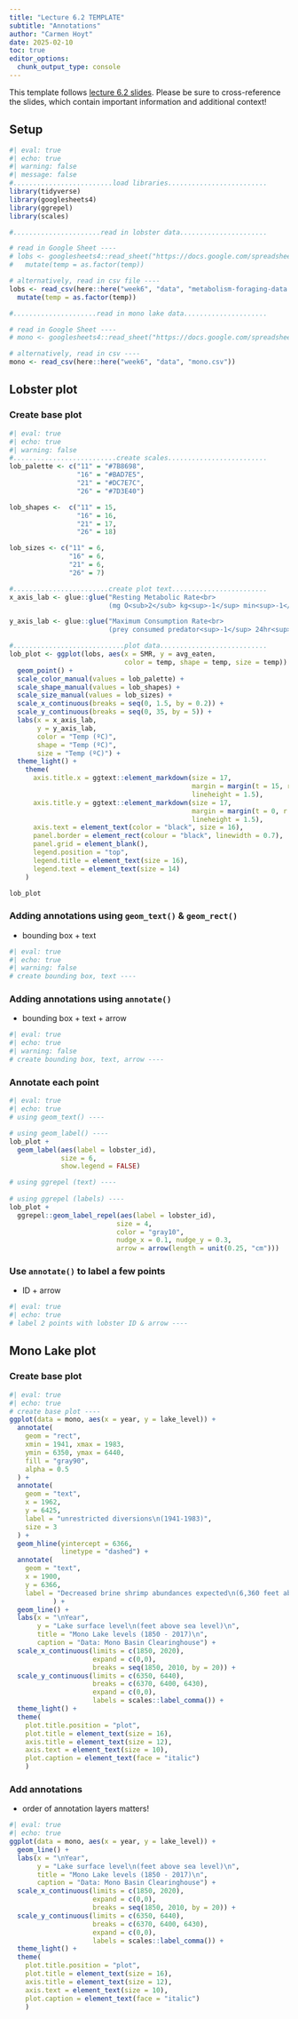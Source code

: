 ```yaml
---
title: "Lecture 6.2 TEMPLATE"
subtitle: "Annotations"
author: "Carmen Hoyt"
date: 2025-02-10
toc: true
editor_options: 
  chunk_output_type: console
---
```


::: {.callout-note}
This template follows [lecture 6.2 slides](https://eds-240-data-viz.github.io/course-materials/lecture-slides/lecture6.2-annotations-slides.html#/title-slide){target="_blank"}. Please be sure to cross-reference the slides, which contain important information and additional context!
:::

## Setup

```r
#| eval: true
#| echo: true
#| warning: false
#| message: false
#.........................load libraries.........................
library(tidyverse)
library(googlesheets4)
library(ggrepel)
library(scales)

#......................read in lobster data......................

# read in Google Sheet ----
# lobs <- googlesheets4::read_sheet("https://docs.google.com/spreadsheets/d/1DkDVcl_9rlaqznHfa_v1V1jtZqcuL75Q6wvAHpnCHuk/edit#gid=2143433533") |>
#   mutate(temp = as.factor(temp))

# alternatively, read in csv file ----
lobs <- read_csv(here::here("week6", "data", "metabolism-foraging-data.csv")) |>
  mutate(temp = as.factor(temp))

#.....................read in mono lake data.....................

# read in Google Sheet ----
# mono <- googlesheets4::read_sheet("https://docs.google.com/spreadsheets/d/1o0-89RFp2rI2y8hMQWy-kquf_VIzidmhmVDXQ02JjCA/edit#gid=164128885")

# alternatively, read in csv ----
mono <- read_csv(here::here("week6", "data", "mono.csv"))
```

## Lobster plot

### Create base plot

```r
#| eval: true
#| echo: true
#| warning: false
#..........................create scales.........................
lob_palette <- c("11" = "#7B8698",
                 "16" = "#BAD7E5",
                 "21" = "#DC7E7C",
                 "26" = "#7D3E40")

lob_shapes <-  c("11" = 15,
                 "16" = 16,
                 "21" = 17,
                 "26" = 18)

lob_sizes <- c("11" = 6,
               "16" = 6,
               "21" = 6,
               "26" = 7)

#........................create plot text........................
x_axis_lab <- glue::glue("Resting Metabolic Rate<br>
                         (mg O<sub>2</sub> kg<sup>-1</sup> min<sup>-1</sup>)")

y_axis_lab <- glue::glue("Maximum Consumption Rate<br>
                         (prey consumed predator<sup>-1</sup> 24hr<sup>-1</sup>)")

#............................plot data...........................
lob_plot <- ggplot(lobs, aes(x = SMR, y = avg_eaten,
                             color = temp, shape = temp, size = temp)) +
  geom_point() +
  scale_color_manual(values = lob_palette) +
  scale_shape_manual(values = lob_shapes) +
  scale_size_manual(values = lob_sizes) +
  scale_x_continuous(breaks = seq(0, 1.5, by = 0.2)) +
  scale_y_continuous(breaks = seq(0, 35, by = 5)) +
  labs(x = x_axis_lab,
       y = y_axis_lab,
       color = "Temp (ºC)",
       shape = "Temp (ºC)",
       size = "Temp (ºC)") +
  theme_light() +
    theme(
      axis.title.x = ggtext::element_markdown(size = 17,
                                              margin = margin(t = 15, r = 0, b = 0, l = 0),
                                              lineheight = 1.5),
      axis.title.y = ggtext::element_markdown(size = 17,
                                              margin = margin(t = 0, r = 15, b = 0, l = 0),
                                              lineheight = 1.5),
      axis.text = element_text(color = "black", size = 16),
      panel.border = element_rect(colour = "black", linewidth = 0.7),
      panel.grid = element_blank(),
      legend.position = "top",
      legend.title = element_text(size = 16),
      legend.text = element_text(size = 14)
    )

lob_plot
```

### Adding annotations using `geom_text()` & `geom_rect()`

- bounding box + text

```r
#| eval: true
#| echo: true
#| warning: false
# create bounding box, text ----
```

### Adding annotations using `annotate()`

- bounding box + text + arrow

```r
#| eval: true
#| echo: true
#| warning: false
# create bounding box, text, arrow ----
```

### Annotate each point

```r
#| eval: true
#| echo: true
# using geom_text() ----

# using geom_label() ----
lob_plot +
  geom_label(aes(label = lobster_id),
             size = 6,
             show.legend = FALSE)

# using ggrepel (text) ----
  
# using ggrepel (labels) ----
lob_plot +
  ggrepel::geom_label_repel(aes(label = lobster_id),
                           size = 4,
                           color = "gray10",
                           nudge_x = 0.1, nudge_y = 0.3,
                           arrow = arrow(length = unit(0.25, "cm")))
```

### Use `annotate()` to label a few points

- ID + arrow

```r
#| eval: true
#| echo: true
# label 2 points with lobster ID & arrow ----
```

## Mono Lake plot

### Create base plot 

```r
#| eval: true
#| echo: true
# create base plot ----
ggplot(data = mono, aes(x = year, y = lake_level)) +
  annotate(
    geom = "rect",
    xmin = 1941, xmax = 1983,
    ymin = 6350, ymax = 6440,
    fill = "gray90",
    alpha = 0.5
  ) +
  annotate(
    geom = "text",
    x = 1962,
    y = 6425,
    label = "unrestricted diversions\n(1941-1983)",
    size = 3
  ) +
  geom_hline(yintercept = 6366,
             linetype = "dashed") +
  annotate(
    geom = "text",
    x = 1900,
    y = 6366,
    label = "Decreased brine shrimp abundances expected\n(6,360 feet above sea level)"
           ) +
  geom_line() +
  labs(x = "\nYear",
       y = "Lake surface level\n(feet above sea level)\n",
       title = "Mono Lake levels (1850 - 2017)\n",
       caption = "Data: Mono Basin Clearinghouse") +
  scale_x_continuous(limits = c(1850, 2020),
                     expand = c(0,0),
                     breaks = seq(1850, 2010, by = 20)) +
  scale_y_continuous(limits = c(6350, 6440),
                     breaks = c(6370, 6400, 6430),
                     expand = c(0,0),
                     labels = scales::label_comma()) +
  theme_light() +
  theme(
    plot.title.position = "plot",
    plot.title = element_text(size = 16),
    axis.title = element_text(size = 12),
    axis.text = element_text(size = 10),
    plot.caption = element_text(face = "italic")
    )
```

### Add annotations

- order of annotation layers matters!

```r
#| eval: true
#| echo: true
ggplot(data = mono, aes(x = year, y = lake_level)) +
  geom_line() +
  labs(x = "\nYear",
       y = "Lake surface level\n(feet above sea level)\n",
       title = "Mono Lake levels (1850 - 2017)\n",
       caption = "Data: Mono Basin Clearinghouse") +
  scale_x_continuous(limits = c(1850, 2020),
                     expand = c(0,0),
                     breaks = seq(1850, 2010, by = 20)) +
  scale_y_continuous(limits = c(6350, 6440),
                     breaks = c(6370, 6400, 6430),
                     expand = c(0,0),
                     labels = scales::label_comma()) +
  theme_light() +
  theme(
    plot.title.position = "plot",
    plot.title = element_text(size = 16),
    axis.title = element_text(size = 12),
    axis.text = element_text(size = 10),
    plot.caption = element_text(face = "italic")
    )
```
